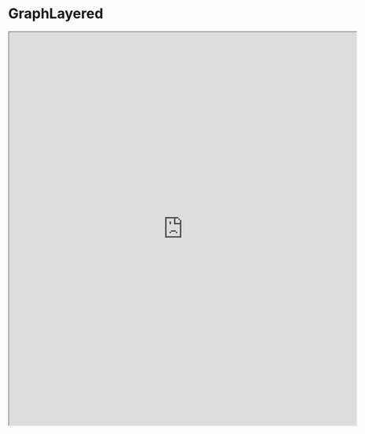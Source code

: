 # GraphLayered

<iframe
  width="140%"
  height="800vh"
  allow="clipboard-write"
  src="https://650dedf849a2dc4910e44cf8-ulothkjwdq.chromatic.com/iframe.html?path=/story/components-graphlayered--docs&viewMode=docs&shortcuts=false&singleStory=true"
/>
